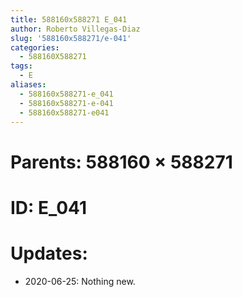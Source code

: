 ```yaml
---
title: 588160x588271 E_041
author: Roberto Villegas-Diaz
slug: '588160x588271/e-041'
categories:
  - 588160X588271
tags:
  - E
aliases:
  - 588160x588271-e_041
  - 588160x588271-e-041
  - 588160x588271-e041
---
```


# **Parents**: 588160 $\times$ 588271
# **ID**: E_041
# **Updates**: 
 - 2020-06-25: Nothing new.
